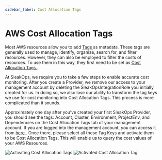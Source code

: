 ```yaml
---
sidebar_label: Cost Allocation Tags
---
```



# AWS Cost Allocation Tags

Most AWS resources allow you to add [Tags <FiExternalLink/>](https://docs.aws.amazon.com/tag-editor/latest/userguide/tagging.html) as metadata. These tags are generally used to manage, identify, organize, search for, and filter resources. However, they can also be employed to filter the costs of resources. To use them in this way, they first need to be set as [Cost Allocation Tags <FiExternalLink/>](https://docs.aws.amazon.com/awsaccountbilling/latest/aboutv2/cost-alloc-tags.html).

At SleakOps, we require you to take a few steps to enable accurate cost monitoring. After you create a Provider, we remove our access to your management account by deleting the SleakOpsIntegrationRole you initially created for us. In doing so, we also lose our ability to transform the tag keys we use for cost monitoring into Cost Allocation Tags. This process is more complicated than it sounds.

Approximately one day after you've created your first SleakOps Provider, you should see the tags: Account, Cluster, Environment, ProjectEnv, and Dependencies on the Cost Allocation Tags tab of your management account. If you are logged into the management account, you can access it from [here <FiExternalLink/>](https://us-east-1.console.aws.amazon.com/billing/home?region=us-east-1#/tags). Once there, please select all these Tag Keys and activate them to be Cost Allocation Tags. This will enable us to query the cost values of your AWS Resources.

<Zoom>
  <img
    src="/img/provider/aws/provider-activate-tags.png"
    alt="Activating Cost Allocation Tags"
    style={{ height: '250px', width: 'auto' }}
  />
</Zoom>

<Zoom>
  <img
    src="/img/provider/aws/provider-activated-tag.png"
    alt="Activated Cost Allocation Tag"
    style={{ height: '250px', width: 'auto' }}
  />
</Zoom>
